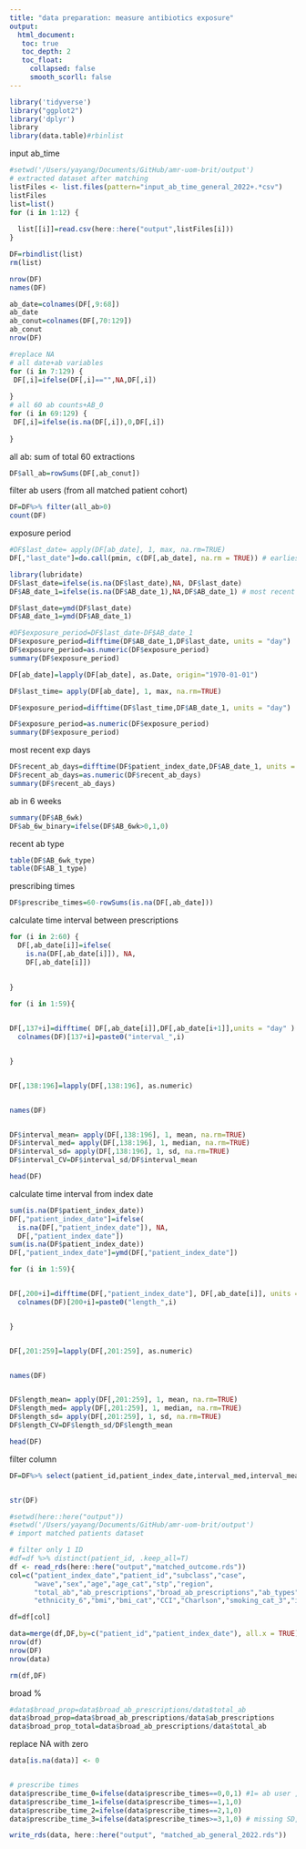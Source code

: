 ```yaml
---
title: "data preparation: measure antibiotics exposure"
output: 
  html_document:
   toc: true
   toc_depth: 2
   toc_float:
     collapsed: false
     smooth_scorll: false
---
```


```r
library('tidyverse')
library("ggplot2")
library('dplyr')
library
library(data.table)#rbinlist

```

input ab_time
```r
#setwd('/Users/yayang/Documents/GitHub/amr-uom-brit/output')
# extracted dataset after matching
listFiles <- list.files(pattern="input_ab_time_general_2022+.*csv")
listFiles
list=list()
for (i in 1:12) {
  
  list[[i]]=read.csv(here::here("output",listFiles[i]))
}

DF=rbindlist(list)
rm(list)

nrow(DF)
names(DF)

ab_date=colnames(DF[,9:68])
ab_date
ab_conut=colnames(DF[,70:129])
ab_conut
nrow(DF)

```


```r
#replace NA
# all date+ab variables 
for (i in 7:129) {
 DF[,i]=ifelse(DF[,i]=="",NA,DF[,i])
 
}
# all 60 ab counts+AB_0
for (i in 69:129) {
 DF[,i]=ifelse(is.na(DF[,i]),0,DF[,i])
 
}
```

all ab: sum of total 60 extractions
```r
DF$all_ab=rowSums(DF[,ab_conut])
```

filter ab users (from all matched patient cohort)
```r
DF=DF%>% filter(all_ab>0)
count(DF)
```

exposure period
```r
#DF$last_date= apply(DF[ab_date], 1, max, na.rm=TRUE)
DF[,"last_date"]=do.call(pmin, c(DF[,ab_date], na.rm = TRUE)) # earliest date of ab exposure

```



```r
library(lubridate)
DF$last_date=ifelse(is.na(DF$last_date),NA, DF$last_date)
DF$AB_date_1=ifelse(is.na(DF$AB_date_1),NA,DF$AB_date_1) # most recent ab date

DF$last_date=ymd(DF$last_date)
DF$AB_date_1=ymd(DF$AB_date_1)

#DF$exposure_period=DF$last_date-DF$AB_date_1
DF$exposure_period=difftime(DF$AB_date_1,DF$last_date, units = "day")
DF$exposure_period=as.numeric(DF$exposure_period)
summary(DF$exposure_period)
```

```r

DF[ab_date]=lapply(DF[ab_date], as.Date, origin="1970-01-01")

DF$last_time= apply(DF[ab_date], 1, max, na.rm=TRUE)

DF$exposure_period=difftime(DF$last_time,DF$AB_date_1, units = "day")

DF$exposure_period=as.numeric(DF$exposure_period)
summary(DF$exposure_period)
```

most recent exp days
```r
DF$recent_ab_days=difftime(DF$patient_index_date,DF$AB_date_1, units = "day")
DF$recent_ab_days=as.numeric(DF$recent_ab_days)
summary(DF$recent_ab_days)
```

ab in 6 weeks
```r
summary(DF$AB_6wk)
DF$ab_6w_binary=ifelse(DF$AB_6wk>0,1,0)

```

recent ab type
```r
table(DF$AB_6wk_type)
table(DF$AB_1_type)
```


prescribing times
```r
DF$prescribe_times=60-rowSums(is.na(DF[,ab_date]))
```



calculate time interval between prescriptions

```r

for (i in 2:60) {
  DF[,ab_date[i]]=ifelse(
    is.na(DF[,ab_date[i]]), NA,
    DF[,ab_date[i]])
  
  
}

```

```r
for (i in 1:59){


DF[,137+i]=difftime( DF[,ab_date[i]],DF[,ab_date[i+1]],units = "day" )
  colnames(DF)[137+i]=paste0("interval_",i)


}


DF[,138:196]=lapply(DF[,138:196], as.numeric)


names(DF)


DF$interval_mean= apply(DF[,138:196], 1, mean, na.rm=TRUE)
DF$interval_med= apply(DF[,138:196], 1, median, na.rm=TRUE)
DF$interval_sd= apply(DF[,138:196], 1, sd, na.rm=TRUE)
DF$interval_CV=DF$interval_sd/DF$interval_mean

head(DF)
```


calculate time interval from index date
```r
sum(is.na(DF$patient_index_date))
DF[,"patient_index_date"]=ifelse(
  is.na(DF[,"patient_index_date"]), NA, 
  DF[,"patient_index_date"])
sum(is.na(DF$patient_index_date))
DF[,"patient_index_date"]=ymd(DF[,"patient_index_date"])


```


```r
for (i in 1:59){


DF[,200+i]=difftime(DF[,"patient_index_date"], DF[,ab_date[i]], units = "day" )
  colnames(DF)[200+i]=paste0("length_",i)


}


DF[,201:259]=lapply(DF[,201:259], as.numeric)


names(DF)


DF$length_mean= apply(DF[,201:259], 1, mean, na.rm=TRUE)
DF$length_med= apply(DF[,201:259], 1, median, na.rm=TRUE)
DF$length_sd= apply(DF[,201:259], 1, sd, na.rm=TRUE)
DF$length_CV=DF$length_sd/DF$length_mean

head(DF)
```

filter column
```r


DF=DF%>% select(patient_id,patient_index_date,interval_med,interval_mean,interval_sd,interval_CV,prescribe_times,AB_6wk_type,AB_6wk,ab_6w_binary,AB_1_type,recent_ab_days,exposure_period,length_mean,length_med,length_sd,length_CV)


str(DF)
```



```r
#setwd(here::here("output"))
#setwd('/Users/yayang/Documents/GitHub/amr-uom-brit/output')
# import matched patients dataset

# filter only 1 ID
#df=df %>% distinct(patient_id, .keep_all=T)
df <- read_rds(here::here("output","matched_outcome.rds"))
col=c("patient_index_date","patient_id","subclass","case",
      "wave","sex","age","age_cat","stp","region",
      "total_ab","ab_prescriptions","broad_ab_prescriptions","ab_types",
      "ethnicity_6","bmi","bmi_cat","CCI","Charlson","smoking_cat_3","imd","care_home","covrx_ever","flu_vaccine","care_home_type","hospital_counts")

df=df[col]

data=merge(df,DF,by=c("patient_id","patient_index_date"), all.x = TRUE)
nrow(df)
nrow(DF)
nrow(data)

rm(df,DF)
```

broad %
```r
#data$broad_prop=data$broad_ab_prescriptions/data$total_ab
data$broad_prop=data$broad_ab_prescriptions/data$ab_prescriptions
data$broad_prop_total=data$broad_ab_prescriptions/data$total_ab

```

replace NA with zero
```r
data[is.na(data)] <- 0


# prescribe times
data$prescribe_time_0=ifelse(data$prescribe_times==0,0,1) #1= ab user ,0=non 
data$prescribe_time_1=ifelse(data$prescribe_times==1,1,0) 
data$prescribe_time_2=ifelse(data$prescribe_times==2,1,0) 
data$prescribe_time_3=ifelse(data$prescribe_times>=3,1,0) # missing SD, CV
```

```r
write_rds(data, here::here("output", "matched_ab_general_2022.rds"))
```

